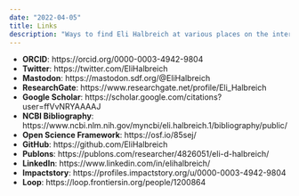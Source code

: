 ```yaml
---
date: "2022-04-05"
title: Links
description: "Ways to find Eli Halbreich at various places on the internet"
---
```


* **ORCID**: https://orcid.org/0000-0003-4942-9804
* **Twitter**: https://twitter.com/EliHalbreich
* **Mastodon**: https://mastodon.sdf.org/@EliHalbreich
* **ResearchGate**: https://www.researchgate.net/profile/Eli_Halbreich
* **Google Scholar**: https://scholar.google.com/citations?user=ffVvNRYAAAAJ
* **NCBI Bibliography**: https://www.ncbi.nlm.nih.gov/myncbi/eli.halbreich.1/bibliography/public/
* **Open Science Framework**: https://osf.io/85sej/
* **GitHub**: https://github.com/EliHalbreich
* **Publons**: https://publons.com/researcher/4826051/eli-d-halbreich/
* **LinkedIn**: https://www.linkedin.com/in/elihalbreich/
* **Impactstory**: https://profiles.impactstory.org/u/0000-0003-4942-9804
* **Loop**: https://loop.frontiersin.org/people/1200864
